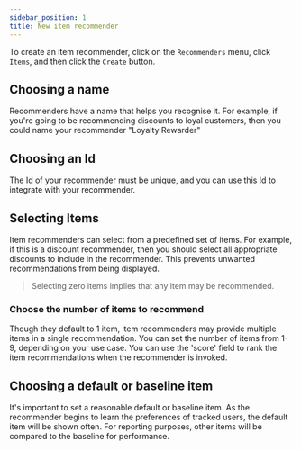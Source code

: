 ```yaml
---
sidebar_position: 1
title: New item recommender
---
```



To create an item recommender, click on the `Recommenders` menu, click `Items`, and then click the `Create` button.

## Choosing a name

Recommenders have a name that helps you recognise it.
For example, if you're going to be recommending discounts to loyal customers,
then you could name your recommender "Loyalty Rewarder"

## Choosing an Id

The Id of your recommender must be unique, and you can use this Id to integrate with your recommender.

## Selecting Items

Item recommenders can select from a predefined set of items. For example, if this is a discount recommender,
then you should select all appropriate discounts to include in the recommender. This prevents unwanted
recommendations from being displayed.

> Selecting zero items implies that any item may be recommended.

### Choose the number of items to recommend

Though they default to 1 item, item recommenders may provide multiple items in a single recommendation. 
You can set the number of items from 1-9, depending on your use case. You can use the 'score' field to rank
the item recommendations when the recommender is invoked.

## Choosing a default or baseline item

It's important to set a reasonable default or baseline item. As the recommender begins to learn the preferences of tracked users,
the default item will be shown often. For reporting purposes, other items will be compared to the baseline for performance.

